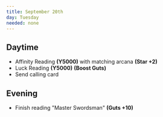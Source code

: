 ```yaml
---
title: September 20th
day: Tuesday
needed: none
---
```


## Daytime
- Affinity Reading **(Y5000)** with matching arcana **(Star +2)**
- Luck Reading **(Y5000)** **(Boost Guts)**
- Send calling card

## Evening
- Finish reading "Master Swordsman" **(Guts +10)**